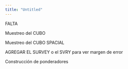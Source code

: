```yaml
---
title: "Untitled"
---
```


FALTA

Muestreo del CUBO

Muestreo del CUBO SPACIAL

AGREGAR EL SURVEY o el SVRY para ver margen de error

Construcción de ponderadores
